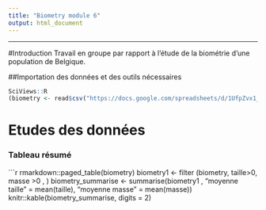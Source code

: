 ```yaml
---
title: "Biometry module 6"
output: html_document
---
```

---
#Introduction
Travail en groupe par rapport à l'étude de la biométrie d'une population de Belgique.

##Importation des données et des outils nécessaires
```r
SciViews::R
(biometry <- read$csv("https://docs.google.com/spreadsheets/d/1UfpZvx1_nd7d10vIMAfGVZ1vWyIuzeiKxPL0jfkNSQM/export?format=csv"))

```

# Etudes des données
### Tableau résumé
```r
rmarkdown::paged_table(biometry)
biometry1 <- filter (biometry, taille>0, masse >0 , )
biometry_summarise <- summarise(biometry1 ,
  "moyenne taille" = mean(taille), 
  "moyenne masse" = mean(masse))
knitr::kable(biometry_summarise, digits = 2)











































































